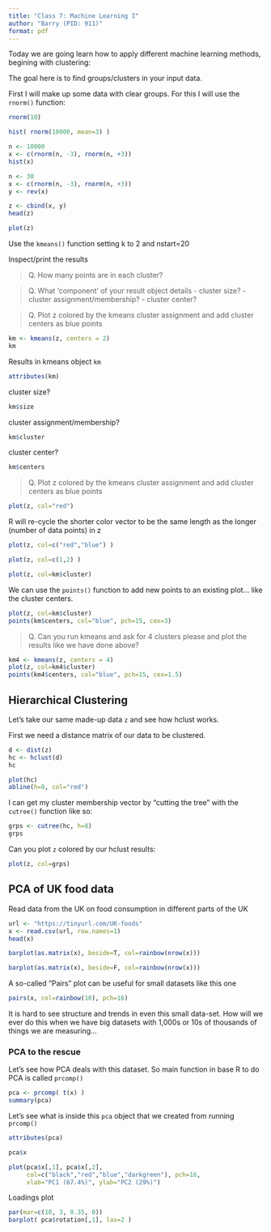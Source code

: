 ```yaml
---
title: "Class 7: Machine Learning I"
author: "Barry (PID: 911)"
format: pdf
---
```


Today we are going learn how to apply different machine learning methods, begining with clustering:

The goal here is to find groups/clusters in your input data.

First I will make up some data with clear groups. For this I will use the `rnorm()` function:

```r
rnorm(10)
```

```r
hist( rnorm(10000, mean=3) )
```

```r
n <- 10000
x <- c(rnorm(n, -3), rnorm(n, +3))
hist(x)
```

```r
n <- 30
x <- c(rnorm(n, -3), rnorm(n, +3))
y <- rev(x)

z <- cbind(x, y)
head(z)
```

```r
plot(z)
```

Use the `kmeans()` function setting k to 2 and nstart=20 

Inspect/print the results 

> Q. How many points are in each cluster?

> Q. What ‘component’ of your result object details 
      - cluster size?
      - cluster assignment/membership? 
      - cluster center?

> Q. Plot z colored by the kmeans cluster assignment and 
      add cluster centers as blue points


```r
km <- kmeans(z, centers = 2)
km
```

Results in kmeans object `km`
```r
attributes(km)
```

cluster size?
```r
km$size
```

cluster assignment/membership? 
```r
km$cluster
```

cluster center?
```r
km$centers
```

> Q. Plot z colored by the kmeans cluster assignment and 
      add cluster centers as blue points
      
```r
plot(z, col="red")
```
R will re-cycle the shorter color vector to be the same length as the longer (number of data points) in z

```r
plot(z, col=c("red","blue") )
```


```r
plot(z, col=c(1,2) )
```
```r
plot(z, col=km$cluster)
```

We can use the `points()` function to add new points to an existing plot... like the cluster centers.

```r
plot(z, col=km$cluster)
points(km$centers, col="blue", pch=15, cex=3)
```


> Q. Can you run kmeans and ask for 4 clusters please and plot the results like we have done above?

```r
km4 <- kmeans(z, centers = 4)
plot(z, col=km4$cluster)
points(km4$centers, col="blue", pch=15, cex=1.5)

```

## Hierarchical Clustering

Let's take our same made-up data `z` and see how hclust works.

First we need a distance matrix of our data to be clustered.

```r
d <- dist(z)
hc <- hclust(d)
hc
```

```r
plot(hc)
abline(h=8, col="red")
```

I can get my cluster membership vector by "cutting the tree" with the `cutree()` function like so:

```r
grps <- cutree(hc, h=8)
grps
```

Can you plot `z` colored by our hclust results:

```r
plot(z, col=grps)
```

## PCA of UK food data

Read data from the UK on food consumption in different parts of the UK

```r
url <- "https://tinyurl.com/UK-foods"
x <- read.csv(url, row.names=1)
head(x)
```


```r
barplot(as.matrix(x), beside=T, col=rainbow(nrow(x)))
```


```r
barplot(as.matrix(x), beside=F, col=rainbow(nrow(x)))
```

A so-called "Pairs" plot can be useful for small datasets like this one

```r
pairs(x, col=rainbow(10), pch=16)
```

It is hard to see structure and trends in even this small data-set. How will we ever do this when we have big datasets with 1,000s or 10s of thousands of things we are measuring...



### PCA to the rescue

Let's see how PCA deals with this dataset. So main function in base R to do PCA is called `prcomp()`

```r
pca <- prcomp( t(x) )
summary(pca)
```

Let's see what is inside this `pca` object that we created from running `prcomp()`

```r
attributes(pca)
```

```r
pca$x
```

```r
plot(pca$x[,1], pca$x[,2],
     col=c("black","red","blue","darkgreen"), pch=16,
     xlab="PC1 (67.4%)", ylab="PC2 (29%)")
```


Loadings plot

```r
par(mar=c(10, 3, 0.35, 0))
barplot( pca$rotation[,1], las=2 )
```


